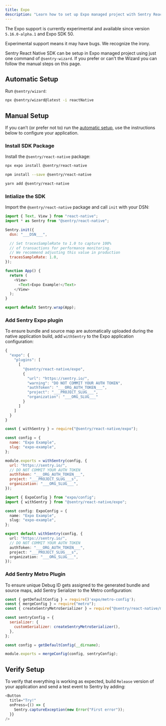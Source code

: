 ```yaml
---
title: Expo
description: "Learn how to set up Expo managed project with Sentry React Native SDK."
---
```


<Alert level="info" title="Experimental Support">

The Expo support is currently experimental and available since version `5.16.0-alpha.1` and Expo SDK 50.

Experimental support means it may have bugs. We recognize the irony.

</Alert>

Sentry React Native SDK can be setup in Expo managed project using just one command of `@sentry-wizard`. If you prefer or can't the Wizard you can follow the manual steps on this page.

## Automatic Setup

Run `@sentry/wizard`:

```bash {tabTitle:npm}
npx @sentry/wizard@latest -i reactNative
```

## Manual Setup

If you can’t (or prefer not to) run the [automatic setup](/platforms/react-native), use the instructions below to configure your application.

### Install SDK Package

Install the `@sentry/react-native` package:

```bash {tabTitle:Expo}
npx expo install @sentry/react-native
```

```bash {tabTitle:npm}
npm install --save @sentry/react-native
```

```bash {tabTitle:Yarn}
yarn add @sentry/react-native
```

### Intialize the SDK

Import the `@sentry/react-native` package and call `init` with your DSN:

```javascript {tabTitle:App.js/App.tsx}
import { Text, View } from "react-native";
import * as Sentry from "@sentry/react-native";

Sentry.init({
  dsn: "___DSN___",

  // Set tracesSampleRate to 1.0 to capture 100%
  // of transactions for performance monitoring.
  // We recommend adjusting this value in production
  tracesSampleRate: 1.0,
});

function App() {
  return (
    <View>
      <Text>Expo Example!</Text>
    </View>
  );
}

export default Sentry.wrap(App);
```

### Add Sentry Expo plugin

To ensure bundle and source map are automatically uploaded during the native application build, add `withSentry` to the Expo application configuration:

```javascript {tabTitle:app.json/app.config.json}
{
  "expo": {
    "plugins": [
      [
        "@sentry/react-native/expo",
        {
          "url": "https://sentry.io/",
          "warning": "DO NOT COMMIT YOUR AUTH TOKEN",
          "authToken": "___ORG_AUTH_TOKEN___",
          "project": "___PROJECT_SLUG___",
          "organization": "___ORG_SLUG___"
        }
      ]
    ]
  }
}
```

```javascript {tabTitle:app.config.js}
const { withSentry } = require("@sentry/react-native/expo");

const config = {
  name: "Expo Example",
  slug: "expo-example",
};

module.exports = withSentry(config, {
  url: "https://sentry.io/",
  // DO NOT COMMIT YOUR AUTH TOKEN
  authToken: "___ORG_AUTH_TOKEN___",
  project: "___PROJECT_SLUG___s",
  organization: "___ORG_SLUG___",
});
```

```typescript {tabTitle:app.config.ts}
import { ExpoConfig } from "expo/config";
import { withSentry } from "@sentry/react-native/expo";

const config: ExpoConfig = {
  name: "Expo Example",
  slug: "expo-example",
};

export default withSentry(config, {
  url: "https://sentry.io/",
  // DO NOT COMMIT YOUR AUTH TOKEN
  authToken: "___ORG_AUTH_TOKEN___",
  project: "___PROJECT_SLUG___s",
  organization: "___ORG_SLUG___",
});
```

### Add Sentry Metro Plugin

To ensure unique Debug ID gets assigned to the generated bundle and source maps, add Sentry Serializer to the Metro configuration:

```javascript {tabTitle:metro.config.js}
const { getDefaultConfig } = require()'expo/metro-config');
const { mergeConfig } = require("metro");
const { createSentryMetroSerializer } = require("@sentry/react-native/metro");

const sentryConfig = {
  serializer: {
    customSerializer: createSentryMetroSerializer(),
  },
};

const config = getDefaultConfig(__dirname);

module.exports = mergeConfig(config, sentryConfig);
```

## Verify Setup

To verify that everything is working as expected, build `Release` version of your application and send a test event to Sentry by adding:

```javascript
<Button
  title="Try!"
  onPress={() => {
    Sentry.captureException(new Error("First error"));
  }}
/>
```
